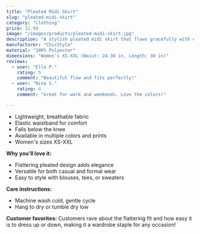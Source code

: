 ```yaml
---
title: "Pleated Midi Skirt"
slug: "pleated-midi-skirt"
category: "clothing"
price: 32.99
image: "/images/products/pleated-midi-skirt.jpg"
description: "A stylish pleated midi skirt that flows gracefully with every step. Perfect for both casual and dressy occasions."
manufacturer: "ChicStyle"
material: "100% Polyester"
dimensions: "Women's XS-XXL (Waist: 24-38 in, Length: 30 in)"
reviews:
  - user: "Ella P."
    rating: 5
    comment: "Beautiful flow and fits perfectly!"
  - user: "Nina S."
    rating: 4
    comment: "Great for work and weekends. Love the colors!"

---
```


- Lightweight, breathable fabric
- Elastic waistband for comfort
- Falls below the knee
- Available in multiple colors and prints
- Women's sizes XS-XXL

**Why you'll love it:**
- Flattering pleated design adds elegance
- Versatile for both casual and formal wear
- Easy to style with blouses, tees, or sweaters

**Care instructions:**
- Machine wash cold, gentle cycle
- Hang to dry or tumble dry low

**Customer favorites:**
Customers rave about the flattering fit and how easy it is to dress up or down, making it a wardrobe staple for any occasion!
